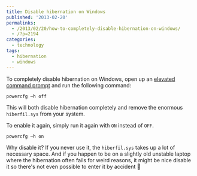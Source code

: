 ```yaml
---
title: Disable hibernation on Windows
published: '2013-02-20'
permalinks:
  - /2013/02/20/how-to-completely-disable-hibernation-on-windows/
  - /?p=2194
categories:
  - technology
tags:
  - hibernation
  - windows
---
```


To completely disable hibernation on Windows, open up an [elevated command prompt](/?p=1139) and run the following command:

```dos
powercfg –h off
```

This will both disable hibernation completely and remove the enormous `hiberfil.sys` from your system.

To enable it again, simply run it again with `ON` instead of `OFF`.

```dos
powercfg –h on
```

Why disable it? If you never use it, the `hiberfil.sys` takes up a lot of necessary space. And if you happen to be on a slightly old unstable laptop where the hibernation often fails for weird reasons, it might be nice disable it so there's not even possible to enter it by accident 🙂
